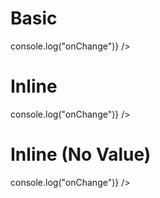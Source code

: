 
<Meta title="Inputs/Switch" component={Switch} />

# Basic

<Canvas>
	<Story name="Switch">
		<Switch label="Label" onChange={() => console.log("onChange")} />
	</Story>
</Canvas>

# Inline

<Canvas>
	<Story name="Inline">
		<Switch
			label="Label"
			flat={true}
			tiny={true}
			onChange={() => console.log("onChange")}
		/>
	</Story>
</Canvas>

# Inline (No Value)

<Canvas>
	<Story name="No Value">
		<Switch
			label="Label"
			flat={true}
			tiny={true}
			noValue={true}
			onChange={() => console.log("onChange")}
		/>
	</Story>
</Canvas>

